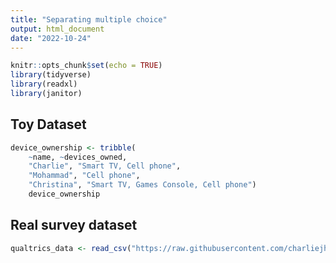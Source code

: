 ```yaml
---
title: "Separating multiple choice"
output: html_document
date: "2022-10-24"
---
```


```r
knitr::opts_chunk$set(echo = TRUE)
library(tidyverse)
library(readxl)
library(janitor)
```

## Toy Dataset

```r
device_ownership <- tribble( 
    ~name, ~devices_owned,  
    "Charlie", "Smart TV, Cell phone",  
    "Mohammad", "Cell phone",  
    "Christina", "Smart TV, Games Console, Cell phone")
    device_ownership
```


## Real survey dataset

```r
qualtrics_data <- read_csv("https://raw.githubusercontent.com/charliejhadley/eng7218_data-science-for-healthcare-applications_bcu-masters/main/static/datasets/qualtrics-data.csv")
```